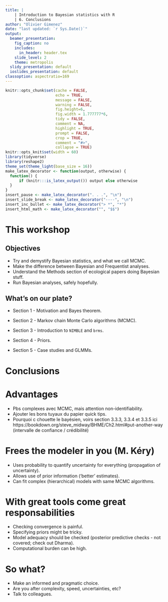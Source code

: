 ```yaml
---
title: |
    | Introduction to Bayesian statistics with R
    | 6. Conclusions
author: "Olivier Gimenez"
date: "last updated: `r Sys.Date()`"
output:
  beamer_presentation:
    fig_caption: no
    includes:
      in_header: header.tex
    slide_level: 2
    theme: metropolis
  slidy_presentation: default
  ioslides_presentation: default
classoption: aspectratio=169
---
```


```r
knitr::opts_chunk$set(cache = FALSE, 
                      echo = TRUE, 
                      message = FALSE, 
                      warning = FALSE,
                      fig.height=6, 
                      fig.width = 1.777777*6,
                      tidy = FALSE, 
                      comment = NA, 
                      highlight = TRUE, 
                      prompt = FALSE, 
                      crop = TRUE,
                      comment = "#>",
                      collapse = TRUE)
knitr::opts_knit$set(width = 60)
library(tidyverse)
library(reshape2)
theme_set(theme_light(base_size = 16))
make_latex_decorator <- function(output, otherwise) {
  function() {
      if (knitr:::is_latex_output()) output else otherwise
  }
}
insert_pause <- make_latex_decorator(". . .", "\n")
insert_slide_break <- make_latex_decorator("----", "\n")
insert_inc_bullet <- make_latex_decorator("> *", "*")
insert_html_math <- make_latex_decorator("", "$$")
```

# This workshop

## Objectives

* Try and demystify Bayesian statistics, and what we call MCMC.
* Make the difference between Bayesian and Frequentist analyses.
* Understand the Methods section of ecological papers doing Bayesian stuff.
* Run Bayesian analyses, safely hopefully.

## What's on our plate? 

+ Section 1 - Motivation and Bayes theorem. 

+ Section 2 - Markov chain Monte Carlo algorithms (MCMC). 

+ Section 3 - Introduction to `NIMBLE` and `brms`.

+ Section 4 - Priors. 

+ Section 5 - Case studies and GLMMs.

# Conclusions

# Advantages

+ Pbs complexes avec MCMC, mais attention non-identifiability. 
+ Ajouter les bons tuyaux du papier quick tips. 
+ Pourquoi c chouette le bayésien, voirs section 3.3.3, 3.3.4 et 3.3.5 ici https://bookdown.org/steve_midway/BHME/Ch2.html#put-another-way (intervalle de confiance / crédibilité)

# Frees the modeler in you (M. Kéry)

+ Uses probability to quantify uncertainty for everything (propagation of uncertainty).
+ Allows use of prior information (‘better’ estimates).
+ Can fit complex (hierarchical) models with same MCMC algorithms.

# With great tools come great responsabilities

+ Checking convergence is painful.
+ Specifying priors might be tricky.
+ Model adequacy should be checked (posterior predictive checks - not covered; check out Dharma).
+ Computational burden can be high.

# So what?

+ Make an informed and pragmatic choice.
+ Are you after complexity, speed, uncertainties, etc?
+ Talk to colleagues.
